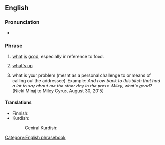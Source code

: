 ==English==

===Pronunciation===
* {{audio|en|En-au-what's good.ogg|Audio (AU)}}

===Phrase===
{{head|en|phrase}}

# {{lb|en|colloquial}} [[what]] [[is]] [[good]], especially in reference to food.
#: {{ux|en|'''What's good''' here? I'm way too indecisive to choose from a menu.}}
# {{lb|en|slang}} [[what's up]]
# {{lb|en|slang}} what is your problem (meant as a personal challenge to or means of calling out the addressee). Example: ''And now back to this bitch that had a lot to say about me the other day in the press. Miley, what's good?'' (Nicki Minaj to Miley Cyrus, August 30, 2015)

====Translations====
{{trans-top|''(colloquial)'' what is good, especially in reference to food}}
* Finnish: {{t|fi|[[mikä]] [[on]] [[hyvää]]}}
* Kurdish:
*: Central Kurdish: {{t+|ckb|چی باشە؟}}
{{trans-mid}}
{{trans-bottom}}

{{trans-see|what's up}}

[[Category:English phrasebook]]